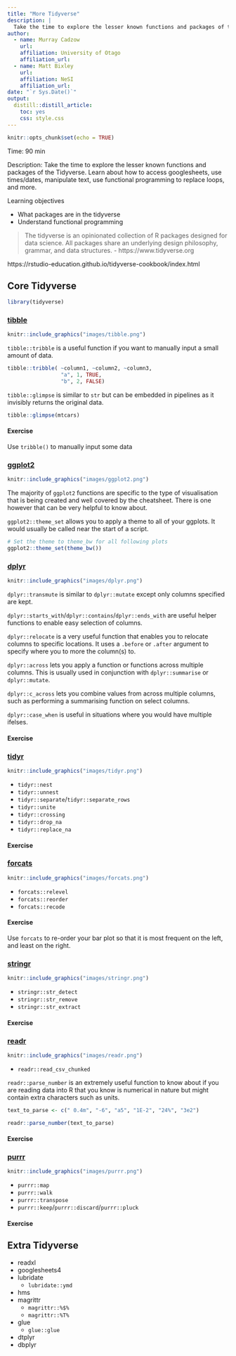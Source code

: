 ```yaml
---
title: "More Tidyverse"
description: |
  Take the time to explore the lesser known functions and packages of the Tidyverse
author:
  - name: Murray Cadzow
    url: 
    affiliation: University of Otago
    affiliation_url:
  - name: Matt Bixley
    url: 
    affiliation: NeSI
    affiliation_url:
date: "`r Sys.Date()`"
output: 
  distill::distill_article:
    toc: yes
    css: style.css
---
```




```r
knitr::opts_chunk$set(echo = TRUE)

```

Time: 90 min

Description: Take the time to explore the lesser known functions and packages of the Tidyverse. Learn about how to access googlesheets, use times/dates, manipulate text, use functional programming to replace loops, and more.

Learning objectives

- What packages are in the tidyverse
- Understand functional programming







> The tidyverse is an opinionated collection of R packages designed for data science. All packages share an underlying design philosophy, grammar, and data structures. 
> -  https://www.tidyverse.org


https://rstudio-education.github.io/tidyverse-cookbook/index.html

## Core Tidyverse

```r
library(tidyverse)
```



### [tibble](https://tibble.tidyverse.org)

```r
knitr::include_graphics("images/tibble.png")
```


`tibble::tribble` is a useful function if you want to manually input a small amount of data.

```r
tibble::tribble( ~column1, ~column2, ~column3,
                 "a", 1, TRUE,
                 "b", 2, FALSE)
```



`tibble::glimpse` is similar to `str` but can be embedded in pipelines as it invisibly returns the original data.

```r
tibble::glimpse(mtcars)
```

<div class='exercise'>
#### Exercise

Use `tribble()` to manually input some data 
</div>


### [ggplot2](https://ggplot2.tidyverse.org)

```r
knitr::include_graphics("images/ggplot2.png")
```

The majority of `ggplot2` functions are specific to the type of visualisation that is being created and well covered by the cheatsheet. There is one however that can be very helpful to know about.


`ggplot2::theme_set` allows you to apply a theme to all of your ggplots. It would usually be called near the start of a script.


```r
# Set the theme to theme_bw for all following plots
ggplot2::theme_set(theme_bw())
```


### [dplyr](https://dplyr.tidyverse.org)


```r
knitr::include_graphics("images/dplyr.png")
```
 
`dplyr::transmute` is similar to `dplyr::mutate` except only columns specified are kept.

`dplyr::starts_with`/`dplyr::contains`/`dplyr::ends_with` are useful helper functions to enable easy selection of columns.

`dplyr::relocate` is a very useful function that enables you to relocate columns to specific locations. It uses a `.before` or `.after` argument to specify where you to more the column(s) to.

`dplyr::across` lets you apply a function or functions across multiple columns. This is usually used in conjunction with `dplyr::summarise` or `dplyr::mutate`.

`dplyr::c_across` lets you combine values from across multiple columns, such as performing a summarising function on select columns.

`dplyr::case_when` is useful in situations where you would have multiple ifelses.

<div class='exercise'>
#### Exercise


</div>



### [tidyr](https://tidyr.tidyverse.org)


```r
knitr::include_graphics("images/tidyr.png")
```

- `tidyr::nest`
- `tidyr::unnest`
- `tidyr::separate`/`tidyr::separate_rows`
- `tidyr::unite`
- `tidyr::crossing`
- `tidyr::drop_na`
- `tidyr::replace_na`


<div class='exercise'>
#### Exercise


</div>

### [forcats](https://forcats.tidyverse.org)


```r
knitr::include_graphics("images/forcats.png")
```

- `forcats::relevel`
- `forcats::reorder`
- `forcats::recode`


<div class='exercise'>
#### Exercise

Use `forcats` to re-order your bar plot so that it is most frequent on the left, and least on the right.

</div>

### [stringr](https://stringr.tidyverse.org)


```r
knitr::include_graphics("images/stringr.png")
```

- `stringr::str_detect`
- `stringr::str_remove`
- `stringr::str_extract`

<div class='exercise'>
#### Exercise


</div>

### [readr](https://readr.tidyverse.org)


```r
knitr::include_graphics("images/readr.png")
```

- `readr::read_csv_chunked`

`readr::parse_number` is an extremely useful function to know about if you are reading data into R that you know is numerical in nature but might contain extra characters such as units.

```r
text_to_parse <- c(" 0.4m", "-6", "a5", "1E-2", "24%", "3e2")

readr::parse_number(text_to_parse)
```


<div class='exercise'>
#### Exercise


</div>

### [purrr](https://purrr.tidyverse.org)


```r
knitr::include_graphics("images/purrr.png")
```

- `purrr::map`
- `purrr::walk`
- `purrr::transpose`
- `purrr::keep`/`purrr::discard`/`purrr::pluck`


<div class='exercise'>
#### Exercise


</div>


## Extra Tidyverse

- readxl
- googlesheets4
- lubridate
    - `lubridate::ymd`
- hms
- magrittr
    - `magrittr::%$%`
    - `magrittr::%T%`
- glue
    - `glue::glue`
- dtplyr
- dbplyr


